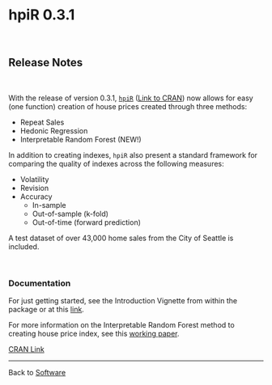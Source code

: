# hpiR 0.3.1

&nbsp;
&nbsp;

## Release Notes

&nbsp;

With the release of version 0.3.1, [`hpiR`](https://github.com/andykrause/hpiR) ([Link to CRAN](https://cran.r-project.org/web/packages/hpiR/index.html)) now allows for easy (one function) creation of house prices created through three methods:

* Repeat Sales 
* Hedonic Regression
* Interpretable Random Forest (NEW!)

In addition to creating indexes, `hpiR` also present a standard framework for comparing the quality of indexes across the following measures:

* Volatility
* Revision
* Accuracy
   * In-sample
   * Out-of-sample (k-fold)
   * Out-of-time (forward prediction)
   
A test dataset of over 43,000 home sales from the City of Seattle is included.

&nbsp;

### Documentation

For just getting started, see the Introduction Vignette from within the package or at this [link](https://github.com/andykrause/hpiR/blob/master/vignettes/introduction.Rmd).

For more information on the Interpretable Random Forest method to creating house price index, see this [working paper](https://www.github.com/andykrause/hpi_research/tree/master/irf/papers).  
   
[CRAN Link](https://cran.r-project.org/web/packages/hpiR/index.html)   
   
-----------------------------

Back to <a href="software.html">Software</a>
